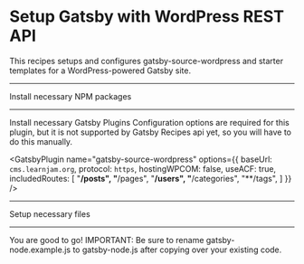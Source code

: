 # Setup Gatsby with WordPress REST API 

This recipes setups and configures gatsby-source-wordpress and starter templates for a WordPress-powered Gatsby site.

---

Install necessary NPM packages

<NPMPackage name="gatsby-source-wordpress" />

---

Install necessary Gatsby Plugins
Configuration options are required for this plugin, but it is not supported by Gatsby Recipes api yet, so you will have to do this manually.

<GatsbyPlugin name="gatsby-source-wordpress" options={{
  baseUrl: `cms.learnjam.org`,
  protocol: `https`,
  hostingWPCOM: false,
  useACF: true,
  includedRoutes: [
      "**/posts",
      "**/pages",
      "**/users",
      "**/categories",
      "**/tags",
  ]
}} />

---

Setup necessary files

<File
  path="gatsby-node.example.js"
  content="https://raw.githubusercontent.com/crock/gatsby-recipe-headless-wordpress/master/gatsby-node.restapi.js"
/>


<File
  path="src/templates/post.js"
  content="https://raw.githubusercontent.com/crock/gatsby-recipe-headless-wordpress/master/restapi-src/templates/post.js"
/>
<File
  path="src/styles/post.css"
  content="https://raw.githubusercontent.com/crock/gatsby-recipe-headless-wordpress/master/restapi-src/styles/post.css"
/>


<File
  path="src/templates/page.js"
  content="https://raw.githubusercontent.com/crock/gatsby-recipe-headless-wordpress/master/restapi-src/templates/page.js"
/>
<File
  path="src/styles/page.css"
  content="https://raw.githubusercontent.com/crock/gatsby-recipe-headless-wordpress/master/restapi-src/styles/page.css"
/>


<File
  path="src/templates/category.js"
  content="https://raw.githubusercontent.com/crock/gatsby-recipe-headless-wordpress/master/restapi-src/templates/category.js"
/>
<File
  path="src/styles/category.css"
  content="https://raw.githubusercontent.com/crock/gatsby-recipe-headless-wordpress/master/restapi-src/styles/category.css"
/>


<File
  path="src/templates/tag.js"
  content="https://raw.githubusercontent.com/crock/gatsby-recipe-headless-wordpress/master/restapi-src/templates/tag.js"
/>
<File
  path="src/styles/tag.css"
  content="https://raw.githubusercontent.com/crock/gatsby-recipe-headless-wordpress/master/restapi-src/styles/tag.css"
/>


<File
  path="src/templates/user.js"
  content="https://raw.githubusercontent.com/crock/gatsby-recipe-headless-wordpress/master/restapi-src/templates/user.js"
/>
<File
  path="src/styles/user.css"
  content="https://raw.githubusercontent.com/crock/gatsby-recipe-headless-wordpress/master/restapi-src/styles/user.css"
/>

---

You are good to go!
IMPORTANT: Be sure to rename gatsby-node.example.js to gatsby-node.js after copying over your existing code.